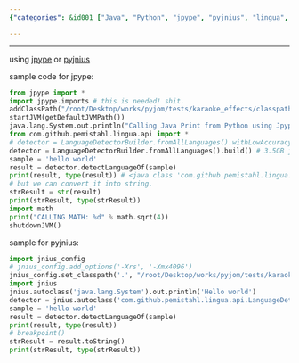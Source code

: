```yaml
---
{"categories": &id001 ["Java", "Python", "jpype", "pyjnius", "lingua", "text analysis", "language detection"], "category": "Python programming", "date": "2022-09-08 12:48:25", "description": "This article discusses the process of calling Java code from Python using jpype or pyjnius libraries, allowing for seamless integration between the two languages. Additionally, it covers the usage of the com.github.pemistahl.lingua.api library to detect the language within a given text.", "tags": *id001, "title": "calling java from python"}

---
```


------

using [jpype](https://jpype.readthedocs.io/en/latest/userguide.html?highlight=jar#class-paths) or [pyjnius](https://github.com/kivy/pyjnius)

sample code for jpype:

```python
from jpype import *
import jpype.imports # this is needed! shit.
addClassPath("/root/Desktop/works/pyjom/tests/karaoke_effects/classpath/lingua.jar")
startJVM(getDefaultJVMPath())
java.lang.System.out.println("Calling Java Print from Python using Jpype!")
from com.github.pemistahl.lingua.api import *
# detector = LanguageDetectorBuilder.fromAllLanguages().withLowAccuracyMode().build()
detector = LanguageDetectorBuilder.fromAllLanguages().build() # 3.5GB just for detecting language! it is somehow crazy.
sample = 'hello world'
result = detector.detectLanguageOf(sample)
print(result, type(result)) # <java class 'com.github.pemistahl.lingua.api.Language'>
# but we can convert it into string.
strResult = str(result)
print(strResult, type(strResult))
import math
print("CALLING MATH: %d" % math.sqrt(4))
shutdownJVM()

```

sample for pyjnius:

```python
import jnius_config
# jnius_config.add_options('-Xrs', '-Xmx4096')
jnius_config.set_classpath('.', "/root/Desktop/works/pyjom/tests/karaoke_effects/classpath/lingua.jar")
import jnius
jnius.autoclass('java.lang.System').out.println('Hello world')
detector = jnius.autoclass('com.github.pemistahl.lingua.api.LanguageDetectorBuilder').fromAllLanguages().build()
sample = 'hello world'
result = detector.detectLanguageOf(sample)
print(result, type(result))
# breakpoint()
strResult = result.toString()
print(strResult, type(strResult))

```

